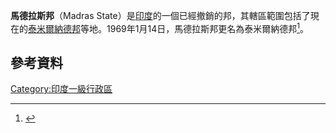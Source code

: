 {{noteTA
|G1=地名
|1=zh-cn:泰米尔纳德;zh-hk:泰米爾納德;zh-sg:淡米尔纳德;zh-tw:坦米爾那都;
}}
'''馬德拉斯邦'''（Madras State）是[[印度|印度]]的一個已經撤銷的邦，其轄區範圍包括了現在的[[泰米爾納德邦|泰米爾納德邦]]等地。1969年1月14日，馬德拉斯邦更名為泰米爾納德邦<ref>{{cite book|title=Migrant women and urban labour market: concepts and case studies|page=105|url=https://books.google.com/books?id=uMlVGtjbcSIC&q=madras+state+became+Tamilnadu&pg=PA105|isbn=9788176299664|last1=Sundari|first1=Dr. S.|year=2007}}</ref>。

==參考資料==
{{reflist}}
{{coord|13.09|N|80.27|E|region:IN_type:landmark_source:kolossus-svwiki|display=title}}
[[Category:印度一級行政區|Category:印度一級行政區]]